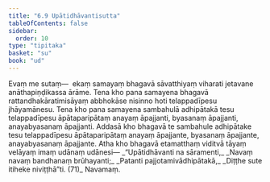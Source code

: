 ```yaml
---
title: "6.9 Upātidhāvantisutta"
tableOfContents: false
sidebar:
  order: 10
type: "tipitaka"
basket: "su"
book: "ud"
---
```



<DynamicBreadcrumb />

<Division number="59" book="ud">

<Paragraph number="587" book="ud">
Evaṃ me sutaṃ—  ekaṃ samayaṃ bhagavā sāvatthiyaṃ viharati jetavane anāthapiṇḍikassa ārāme. Tena kho pana samayena bhagavā rattandhakāratimisāyaṃ abbhokāse nisinno hoti telappadīpesu jhāyamānesu.
</Paragraph>

<Paragraph number="588" book="ud">
Tena kho pana samayena sambahulā adhipātakā tesu telappadīpesu āpātaparipātaṃ anayaṃ āpajjanti, byasanaṃ āpajjanti, anayabyasanaṃ āpajjanti. Addasā kho bhagavā te sambahule adhipātake tesu telappadīpesu āpātaparipātaṃ anayaṃ āpajjante, byasanaṃ āpajjante, anayabyasanaṃ āpajjante.
</Paragraph>

<Paragraph number="589" book="ud">
Atha kho bhagavā etamatthaṃ viditvā tāyaṃ velāyaṃ imaṃ udānaṃ udānesi—
</Paragraph>

<Paragraph number="590" type="verses" book="ud">
_“Upātidhāvanti na sāramenti,_  
_Navaṃ navaṃ bandhanaṃ brūhayanti;_  
_Patanti pajjotamivādhipātakā,_  
_Diṭṭhe sute itiheke niviṭṭhā”ti. (71)_  


</Paragraph>
</Division>

<Paragraph number="591" type="center" book="ud">
Navamaṃ.
</Paragraph>